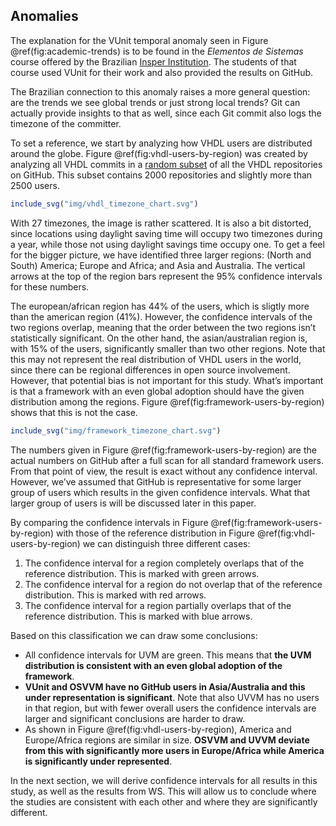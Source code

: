## Anomalies

The explanation for the VUnit temporal anomaly seen in Figure \@ref(fig:academic-trends) is to be found in the *Elementos de Sistemas* course offered by the Brazilian [Insper Institution](https://www.insper.edu.br/). The students of that course used VUnit for their work and also provided the results on GitHub.

The Brazilian connection to this anomaly raises a more general question: are the trends we see global trends or just strong local trends? Git can actually provide insights to that as well, since each Git commit also logs the timezone of the committer.

To set a reference, we start by analyzing how VHDL users are distributed around the globe. Figure \@ref(fig:vhdl-users-by-region) was created by analyzing all VHDL commits in a [random subset](https://(ref:repoTree)/sample_repos.txt) of all the VHDL repositories on GitHub. This subset contains 2000 repositories and slightly more than 2500 users.

```r
include_svg("img/vhdl_timezone_chart.svg")
```

With 27 timezones, the image is rather scattered. It is also a bit distorted, since locations using daylight saving time will occupy two timezones during a year, while those not using daylight savings time occupy one. To get a feel for the bigger picture, we have identified three larger regions: (North and South) America; Europe and Africa; and Asia and Australia. The vertical arrows at the top of the region bars represent the 95% confidence intervals for these numbers.

The european/african region has 44% of the users, which is sligtly more than the american region (41%). However, the confidence intervals of the two regions overlap, meaning that the order between the two regions isn't statistically significant. On the other hand, the asian/australian region is, with 15% of the users, significantly smaller than two other regions. Note that this may not represent the real distribution of VHDL users in the world, since there can be regional differences in open source involvement. However, that potential bias is not important for this study. What's important is that a framework with an even global adoption should have the given distribution among the regions. Figure \@ref(fig:framework-users-by-region) shows that this is not the case.

```r
include_svg("img/framework_timezone_chart.svg")
```

The numbers given in Figure \@ref(fig:framework-users-by-region) are the actual numbers on GitHub after a full scan for all standard framework users. From that point of view, the result is exact without any confidence interval. However, we've assumed that GitHub is representative for some larger group of users which results in the given confidence intervals. What that larger group of users is will be discussed later in this paper.

By comparing the confidence intervals in Figure \@ref(fig:framework-users-by-region) with those of the reference distribution in Figure \@ref(fig:vhdl-users-by-region) we can distinguish three different cases:

1. The confidence interval for a region completely overlaps that of the reference distribution. This is marked with green arrows.
2. The confidence interval for a region do not overlap that of the reference distribution. This is marked with red arrows.
3. The confidence interval for a region partially overlaps that of the reference distribution. This is marked with blue arrows.

Based on this classification we can draw some conclusions:

* All confidence intervals for UVM are green. This means that **the UVM distribution is consistent with an even global adoption of the framework**.
* **VUnit and OSVVM have no GitHub users in Asia/Australia and this under representation is significant**. Note that also UVVM has no users in that region, but with fewer overall users the confidence intervals are larger and significant conclusions are harder to draw.
* As shown in Figure \@ref(fig:vhdl-users-by-region), America and Europe/Africa regions are similar in size. **OSVVM and UVVM deviate from this with significantly more users in Europe/Africa while America is significantly under represented**.

In the next section, we will derive confidence intervals for all results in this study, as well as the results from WS. This will allow us to conclude where the studies are consistent with each other and where they are significantly different.
